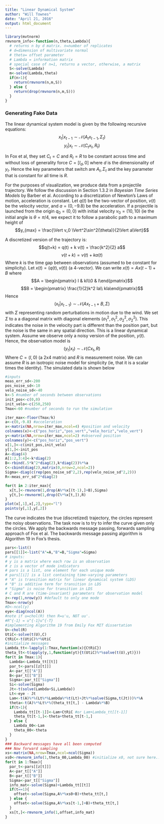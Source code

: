 ```yaml
---
title: "Linear Dynamical System"
author: "Will Townes"
date: "April 21, 2016"
output: html_document
---
```


```r
library(mvtnorm)
rmvnorm_info<-function(n,theta,Lambda){
  # returns n by d matrix. n=number of replicates
  # d=dimension of multivariate normal
  # theta= offset parameter
  # Lambda = information matrix
  # special case of n=1, returns a vector, otherwise, a matrix
  S<-solve(Lambda)
  m<-solve(Lambda,theta)
  if(n>1){
    return(rmvnorm(n,m,S))
  } else {
    return(drop(rmvnorm(n,m,S)))
  }
}
```

### Generating Fake Data

The linear dynamical system model is given by the following recursive equations:
$$x_t|x_{t-1}\sim\mathcal{N}(A_t x_{t-1},\Sigma_t)$$
$$y_t|x_t\sim\mathcal{N}(C_t x_t,R_t)$$

In Fox et al, they set $C_t=C$ and $R_t=R$ to be constant across time and without loss of generality force $C=[I_d,0]$ where $d$ is the dimensionality of $y_t$. Hence the key parameters that switch are $A_t,\Sigma_t$ and the key parameter that is constant for all time is $R$. 

For the purposes of visualization, we produce data from a projectile trajectory. We follow the discussion in Section 1.3.2 in *Bayesian Time Series Models* by Barber et al. According to a discretization of Newton's Laws of motion, acceleration is constant. Let $q(t)$ be the two-vector of position, $v(t)$ be the velocity vector, and $a=(0,-9.8)$ be the acceleration. If a projectile is launched from the origin $q_0=(0,0)$ with initial velocity $v_0=(10,10)$ (ie the initial angle is $\theta=\pi/4$, we expect it to follow a parabolic path to a maximum height of 
$$y_{max} = \frac{\Vert v_0 \Vert^2\sin^2(\theta)}{2\Vert a\Vert}$$

A discretized version of the trajectory is:
$$q(t+k) = q(t) + k v(t) + \frac{k^2}{2} a$$
$$v(t+k) = v(t) + k a(t) $$
Where $k$ is the time gap between observations (assumed to be constant for simplicity).
Let $x(t) = (q(t),v(t))$ (a 4-vector). We can write $x(t) = A x(t-1) + B$ where
$$A = \begin{pmatrix} I & kI\\0 & I\end{pmatrix}$$
$$B = \begin{pmatrix} \frac{1}{2}k^2 Ia\\ kIa\end{pmatrix}$$
Hence
$$(x_t|x_{t-1})\sim\mathcal{N}\left(Ax_{t-1}+B,\Sigma\right)$$
with $\Sigma$ representing random perturbations in motion due to the wind. We set $\Sigma$ to a a diagonal matrix with diagonal elements $(\sigma^2_1,\sigma^2_1,\sigma^2_2,\sigma^2_2)$. This indicates the noise in the velocity part is different than the position part, but the noise is the same in any spatial direction. This is a linear dynamical system. Assume we observe only a noisy version of the position, $y(t)$. Hence, the observation model is
$$(y_t|x_t)\sim\mathcal{N}\left(Cx_t,R\right)$$
Where $C = (I,0)$ (a 2x4 matrix) and $R$ is measurement noise. We can assume $R$ is an isotropic noise model for simplicity (ie, that it is a scalar times the identity). The simulated data is shown below

```r
#inputs
meas_err_sd<-200
pos_noise_sd<-10
velo_noise_sd<-40
k<-5 #number of seconds between observations
init_pos<-c(0,0)
init_velo<-c(250,250)
Tmax<-60 #number of seconds to run the simulation

iter_max<-floor(Tmax/k)
a<-c(0,-9.8) #acceleration
x<-matrix(NA,nrow=iter_max,ncol=4) #position and velocity
colnames(x)<-c("pos_horiz","pos_vert","velo_horiz","velo_vert")
y<-matrix(NA,nrow=iter_max,ncol=2) #observed position
colnames(y)<-c("pos_horiz","pos_vert")
x[1,]<-c(init_pos,init_velo)
y[1,]<-init_pos
A<-diag(4)
A[1:2,3:4]<-k*diag(2)
B<-rbind(.5*k^2*diag(2),k*diag(2))%*%a
C<-cbind(diag(2),matrix(0,nrow=2,ncol=2))
Sigma<-diag(c(rep(pos_noise_sd^2,2),rep(velo_noise_sd^2,2)))
R<-meas_err_sd^2*diag(2)

for(t in 2:iter_max){
  x[t,]<-rmvnorm(1,drop(A%*%x[(t-1),]+B),Sigma)
  y[t,]<-rmvnorm(1,drop(C%*%x[t,]),R)
}
plot(x[,1],x[,2],type="l")
points(y[,1],y[,2])
```

The curve indicates the true (discretized) trajectory, the circles represent the noisy observations. The task now is to try to infer the curve given only the circles. We apply the backwards message passing, forwards sampling approach of Fox et al. The backwards message passing algorithm is Algorithm 19 in Fox's thesis.

```r
pars<-list()
pars[[1]]<-list("A"=A,"B"=B,"Sigma"=Sigma)
# inputs:
# y is a matrix where each row is an observation
# z is a vector of mode indicators
# pars is a list, one element for each unique mode
# pars[[i]] is a list containing time-varying parameters
# "A" is transition matrix for linear dynamical system (LDS)
# "B" is additive term for transition in LDS
# "Sigma" is noise for transition in LDS
# C and R are (time-invariant) parameters for observation model
z<-rep(1,nrow(y)) #default to only one mode
Tmax<-nrow(y)
#D<-ncol(y)
eye<-diag(ncol(A))
#note if u=chol(R) then R=u'u, NOT uu'.
#R^{-1} = u^{-1}u^{-T}
#implementing Algorithm 19 from Emily Fox MIT dissertation
U<-chol(R)
UtiC<-solve(t(U),C)
CtRiC<-t(UtiC)%*%UtiC
#initialize messages
Lambda_tt<-lapply(1:Tmax,function(x){CtRiC})
theta_tt<-t(apply(y,1,function(yt){t(UtiC)%*%solve(t(U),yt)}))
for(t in Tmax:1){
  Lambda<-Lambda_tt[[t]]
  par_t<-pars[[z[t]]]
  A<-par_t[["A"]]
  B<-par_t[["B"]]
  Sigma<-par_t[["Sigma"]]
  Si<-solve(Sigma)
  Jt<-t(solve(Lambda+Si,Lambda))
  Lt<-eye - Jt
  Lam<-t(A)%*%(Lt%*%Lambda%*%t(Lt)+Jt%*%solve(Sigma,t(Jt)))%*%A
  theta<-t(A)%*%Lt%*%(theta_tt[t,] - Lambda%*%B)
  if(t>1){
    Lambda_tt[[t-1]]<-Lam+CtRiC #or Lam+Lambda_tt[[t-1]]
    theta_tt[t-1,]<-theta+theta_tt[t-1,]
  } else {
    Lambda_00<-Lam
    theta_00<-theta
  }
}
### Backward messages have all been computed
### Now forward sampling
xs<-matrix(NA,nrow=Tmax,ncol=ncol(Sigma))
xs0<-rmvnorm_info(1,theta_00,Lambda_00) #initialize x0, not sure here...
for(t in 1:Tmax){
  par_t<-pars[[z[t]]]
  A<-par_t[["A"]]
  B<-par_t[["B"]]
  Sigma<-par_t[["Sigma"]]
  info_mat<-solve(Sigma)+Lambda_tt[[t]]
  if(t==1){
    offset<-solve(Sigma,A%*%xs0+B)+theta_tt[t,]
  } else {
    offset<-solve(Sigma,A%*%xs[t-1,]+B)+theta_tt[t,]
  }
  xs[t,]<-rmvnorm_info(1,offset,info_mat)
}
```

